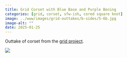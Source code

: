 ```yaml
---
title: Grid Corset with Blue Base and Purple Boning
categories: [grid, corset, sfw-ish, cored square knot]
image: ../www/images/grid-outtakes/b-sides/5-6b.jpg
image-alt: ""
date: 2025-01-25
---
```


Outtake of corset from the [grid project](/posts/2025-01-27_grid-project.html).

![](../www/images/grid-outtakes/b-sides/5-6b.jpg)

